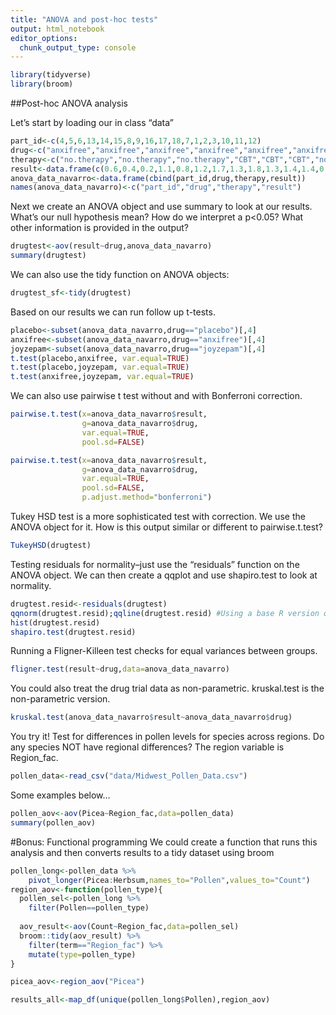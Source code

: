 ```yaml
---
title: "ANOVA and post-hoc tests"
output: html_notebook
editor_options: 
  chunk_output_type: console
---
```

```r
library(tidyverse)
library(broom)
```


##Post-hoc ANOVA analysis

Let's start by loading our in class "data"
```r
part_id<-c(4,5,6,13,14,15,8,9,16,17,18,7,1,2,3,10,11,12)
drug<-c("anxifree","anxifree","anxifree","anxifree","anxifree","anxifree","joyzepam","joyzepam","joyzepam","joyzepam","joyzepam","joyzepam","placebo","placebo","placebo","placebo","placebo","placebo")
therapy<-c("no.therapy","no.therapy","no.therapy","CBT","CBT","CBT","no.therapy","no.therapy","CBT","CBT","CBT","no.therapy","no.therapy","no.therapy","no.therapy","CBT","CBT","CBT")
result<-data.frame(c(0.6,0.4,0.2,1.1,0.8,1.2,1.7,1.3,1.8,1.3,1.4,1.4,0.5,0.3,0.1,0.6,0.9,0.3))
anova_data_navarro<-data.frame(cbind(part_id,drug,therapy,result))
names(anova_data_navarro)<-c("part_id","drug","therapy","result")
```

Next we create an ANOVA object and use summary to look at our results. What's our null hypothesis mean? How do we interpret a p<0.05? What other information is provided in the output?
```r
drugtest<-aov(result~drug,anova_data_navarro)
summary(drugtest)
```

We can also use the tidy function on ANOVA objects:

```r
drugtest_sf<-tidy(drugtest)
```


Based on our results we can run follow up t-tests.
```r
placebo<-subset(anova_data_navarro,drug=="placebo")[,4]
anxifree<-subset(anova_data_navarro,drug=="anxifree")[,4]
joyzepam<-subset(anova_data_navarro,drug=="joyzepam")[,4]
t.test(placebo,anxifree, var.equal=TRUE)
t.test(placebo,joyzepam, var.equal=TRUE)
t.test(anxifree,joyzepam, var.equal=TRUE)
```

We can also use pairwise t test without and with Bonferroni correction.
```r
pairwise.t.test(x=anova_data_navarro$result, 
                g=anova_data_navarro$drug,
                var.equal=TRUE,
                pool.sd=FALSE) 

pairwise.t.test(x=anova_data_navarro$result, 
                g=anova_data_navarro$drug,
                var.equal=TRUE,
                pool.sd=FALSE,
                p.adjust.method="bonferroni")
```


Tukey HSD test is a more sophisticated test with correction. We use the ANOVA object for it. How is this output similar or different to pairwise.t.test?
```r
TukeyHSD(drugtest)
```



Testing residuals for normality--just use the "residuals" function on the ANOVA object. We can then create a qqplot and use shapiro.test to look at normality.
```r
drugtest.resid<-residuals(drugtest)
qqnorm(drugtest.resid);qqline(drugtest.resid) #Using a base R version of a QQ plot
hist(drugtest.resid)
shapiro.test(drugtest.resid)
```

Running a Fligner-Killeen test checks for equal variances between groups.
```r
fligner.test(result~drug,data=anova_data_navarro)
```

You could also treat the drug trial data as non-parametric. kruskal.test is the non-parametric version.
```r
kruskal.test(anova_data_navarro$result~anova_data_navarro$drug)
```

You try it! Test for differences in pollen levels for species across regions. Do any species NOT have regional differences? The region variable is Region_fac.
```r
pollen_data<-read_csv("data/Midwest_Pollen_Data.csv")
```

Some examples below...





















```r
pollen_aov<-aov(Picea~Region_fac,data=pollen_data)
summary(pollen_aov)
```

#Bonus: Functional programming
We could create a function that runs this analysis and then converts results to a tidy dataset using broom

```r
pollen_long<-pollen_data %>%
    pivot_longer(Picea:Herbsum,names_to="Pollen",values_to="Count")
region_aov<-function(pollen_type){
  pollen_sel<-pollen_long %>%
    filter(Pollen==pollen_type)
  
  aov_result<-aov(Count~Region_fac,data=pollen_sel)
  broom::tidy(aov_result) %>% 
    filter(term=="Region_fac") %>%
    mutate(type=pollen_type)
}

picea_aov<-region_aov("Picea")

results_all<-map_df(unique(pollen_long$Pollen),region_aov)
```





